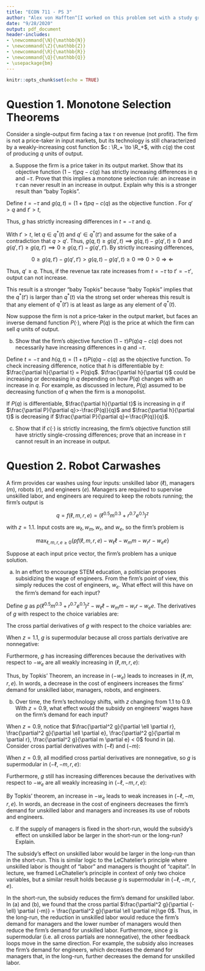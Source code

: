```yaml
---
title: "ECON 711 - PS 3"
author: "Alex von Hafften^[I worked on this problem set with a study group of Michael Nattinger, Andrew Smith, Tyler Welch, and Ryan Mather. I also discussed problems with Emily Case, Sarah Bass, and Danny Edgel.]"
date: "9/28/2020"
output: pdf_document
header-includes:
- \newcommand{\N}{\mathbb{N}}
- \newcommand{\Z}{\mathbb{Z}}
- \newcommand{\R}{\mathbb{R}}
- \newcommand{\Q}{\mathbb{Q}}
- \usepackage{bm}
---
```


```r
knitr::opts_chunk$set(echo = TRUE)
```

# Question 1. Monotone Selection Theorems

Consider a single-output firm facing a tax $\tau$ on revenue (not profit).  The firm is not a price-taker in input markets, but its technology is still characterized by a weakly-increasing cost function $c : \R_+ \to \R_+$, with $c(q)$ the cost of producing $q$ units of output.

(a) Suppose the firm is a price taker in its output market.  Show that its objective function $(1-\tau)pq-c(q)$ has strictly increasing differences in $q$ and $-\tau$.  Prove that this implies a monotone selection rule: an increase in $\tau$ can never result in an increase in output.  Explain why this is a stronger result than "baby Topkis".

Define $t = - \tau$ and $g(q, t)=(1 + t)pq-c(q)$ as the objective function . For $q' > q$ and $t' > t$, 

\begin{align*}
g(q', t)-g(q, t) 
&= [(1+t)pq' - c(q')]-[(1+t)pq-c(q)] \\
&= (1+t)p(q'-q)-[c(q')-c(q)]\\
&< (1+t')p(q'-q)-[c(q')-c(q)]\\
&= [(1+t')pq' - c(q')]-[(1+t')pq-c(q)]\\
&=g(q', t')-g(q, t') 
\end{align*}

Thus, $g$ has strictly increasing differences in $t=-\tau$ and $q$.

With $t'>t$, let $q \in q^*(t)$ and $q' \in q^*(t')$ and assume for the sake of a contradiction that $q > q'$. Thus, $g(q, t) \ge g(q', t) \implies  g(q, t)- g(q', t) \ge 0$ and $g(q', t') \ge g(q, t') \implies 0 \ge  g(q, t') -g(q', t')$.  By strictly increasing differences,

$$ 
0 \ge  g(q, t') -g(q', t') > g(q, t)- g(q', t) \ge 0 \implies 0>0 \Rightarrow\Leftarrow
$$

Thus, $q'\ge q$. Thus, if the revenue tax rate increases from $t=-\tau$ to $t'=-\tau'$, output can not increase.

This result is a stronger "baby Topkis" because "baby Topkis" implies that the $q^*(t')$ is larger than $q^*(t)$ via the strong set order whereas this result is that any element of $q^*(t')$ is at least as large as any element of $q^*(t)$.

\pagebreak

Now suppose the firm is not a price-taker in the output market, but faces an inverse demand function $P( \cdot)$, where $P(q)$ is the price at which the firm can sell $q$ units of output.

(b) Show that the firm's objective function $(1-\tau)P(q)q-c(q)$ does not necessarily have increasing differences in $q$ and $-\tau$.

Define $t = -\tau$ and $h(q, t) = (1+t)P(q)q-c(q)$ as the objective function. To check increasing difference, notice that $h$ is differentiable by $t$: $\frac{\partial h}{\partial t} = P(q)q$. $\frac{\partial h}{\partial t}$ could be increasing or decreasing in $q$ depending on how $P(q)$ changes with an increase in $q$. For example, as discussed in lecture, $P(q)$ assumed to be decreasing function of $q$ when the firm is a monopolist.  

If $P(q)$ is differentiable, $\frac{\partial h}{\partial t}$ is increasing in $q$ if $\frac{\partial P}{\partial q}>-\frac{P(q)}{q}$ and $\frac{\partial h}{\partial t}$ is decreasing if $\frac{\partial P}{\partial q}<-\frac{P(q)}{q}$.

(c) Show that if $c(\cdot)$ is strictly increasing, the firm's objective function still have strictly single-crossing differences; prove that an increase in $\tau$ cannot result in an increase in output.

\pagebreak

# Question 2. Robot Carwashes

A firm provides car washes using four inputs: unskilled labor ($\ell$), managers ($m$), robots ($r$), and engineers ($e$). Managers are required to supervise unskilled labor, and engineers are required to keep the robots running; the firm's output is 

$$q=f(\ell, m, r, e) =(\ell^{0.5}m^{0.3}+r^{0.7}e^{0.1})^z$$

with $z=1.1$. Input costs are $w_\ell, w_m, w_r,$ and $w_e$, so the firm's problem is 

$$\max_{\ell, m, r, e \ge 0}\{pf(\ell, m, r, e)-w_\ell\ell- w_mm- w_rr-w_ee\}$$

Suppose at each input price vector, the firm's problem has a unique solution.

(a) In an effort to encourage STEM education, a politician proposes subsidizing the wage of engineers.  From the firm's point of view, this simply reduces the cost of engineers, $w_e$. What effect will this have on the firm's demand for each input?

Define $g$ as $p(\ell^{0.5}m^{0.3}+r^{0.7}e^{0.1})^{z}-w_\ell\ell- w_mm- w_rr-w_ee$. The derivatives of $g$ with respect to the choice variables are:

\begin{align*}
\frac{\partial g}{\partial \ell} &= (0.5)zp(\ell^{0.5}m^{0.3}+r^{0.7}e^{0.1})^{z-1}\ell^{-0.5}m^{0.3}-w_\ell \\
\frac{\partial g}{\partial m} &= (0.3)zp(\ell^{0.5}m^{0.3}+r^{0.7}e^{0.1})^{z-1}\ell^{0.5}m^{-0.7}- w_m \\
\frac{\partial g}{\partial r} &= (0.7)zp(\ell^{0.5}m^{0.3}+r^{0.7}e^{0.1})^{z-1}r^{-0.3}e^{0.1}- w_r \\
\frac{\partial g}{\partial e} &= (0.1)zp(\ell^{0.5}m^{0.3}+r^{0.7}e^{0.1})^{z-1}r^{0.7}e^{-0.9}- w_e
\end{align*}

The cross partial derivatives of $g$ with respect to the choice variables are:

\begin{align*}
\frac{\partial^2 g}{\partial \ell \partial m} &= (0.5)(0.3)zp[(\ell^{0.5}m^{0.3}+r^{0.7}e^{0.1})^{z-1}\ell^{-0.5}m^{-0.7} + (z-1)(\ell^{0.5}m^{0.3}+r^{0.7}e^{0.1})^{z-2}m^{-0.4}] \\
\frac{\partial^2 g}{\partial \ell \partial r} &= (0.5)(0.7)(z-1)zp(\ell^{0.5}m^{0.3}+r^{0.7}e^{0.1})^{z-2}\ell^{-0.5}m^{0.3}r^{-0.3}e^{0.1} \\
\frac{\partial^2 g}{\partial \ell \partial e} &= (0.5)(0.1)(z-1)zp(\ell^{0.5}m^{0.3}+r^{0.7}e^{0.1})^{z-2}\ell^{-0.5}m^{0.3}r^{0.7}e^{-0.9} \\
\frac{\partial^2 g}{\partial m \partial r} &= (0.3)(0.7)(z-1)zp(\ell^{0.5}m^{0.3}+r^{0.7}e^{0.1})^{z-2}\ell^{0.5}m^{-0.7}r^{-0.3}e^{0.1} \\
\frac{\partial^2 g}{\partial m \partial e} &= (0.3)(0.1)(z-1)zp(\ell^{0.5}m^{0.3}+r^{0.7}e^{0.1})^{z-1}\ell^{0.5}m^{-0.7}r^{0.7}e^{-0.9} \\
\frac{\partial^2 g}{\partial r \partial e} &= (0.7) (0.1) zp [(\ell^{0.5}m^{0.3}+r^{0.7}e^{0.1})^{z-1}r^{-0.3}e^{-0.9} + (z-1)(\ell^{0.5}m^{0.3}+r^{0.7}e^{0.1})^{z-2}r^{0.4}e^{-0.8}]
\end{align*}

\pagebreak

When $z=1.1$, $g$ is supermodular because all cross partials derivative are nonnegative:

\begin{align*}
\frac{\partial^2 g}{\partial \ell \partial m} 
&= (0.5)(0.3)(1.1)p[(\ell^{0.5}m^{0.3}+r^{0.7}e^{0.1})^{0.1}\ell^{-0.5}m^{-0.7} + (0.1)(\ell^{0.5}m^{0.3}+r^{0.7}e^{0.1})^{-0.9}m^{-0.4}] \\
&\ge 0 \\
\frac{\partial^2 g}{\partial \ell \partial r} 
&= (0.5)(0.7)(0.1)(1.1)p(\ell^{0.5}m^{0.3}+r^{0.7}e^{0.1})^{-0.9}\ell^{-0.5}m^{0.3}r^{-0.3}e^{0.1} \\
&\ge 0  \\
\frac{\partial^2 g}{\partial \ell \partial e} 
&= (0.5)(0.1)(0.1)(1.1)p(\ell^{0.5}m^{0.3}+r^{0.7}e^{0.1})^{-0.9}\ell^{-0.5}m^{0.3}r^{0.7}e^{-0.9} \\
&\ge 0 \\
\frac{\partial^2 g}{\partial m \partial r} 
&= (0.3)(0.7)(0.1)(1.1)p(\ell^{0.5}m^{0.3}+r^{0.7}e^{0.1})^{-0.9}\ell^{0.5}m^{-0.7}r^{-0.3}e^{0.1} \\
&\ge 0 \\
\frac{\partial^2 g}{\partial m \partial e} 
&= (0.3)(0.1)(0.1)(1.1)p(\ell^{0.5}m^{0.3}+r^{0.7}e^{0.1})^{0.1}\ell^{0.5}m^{-0.7}r^{0.7}e^{-0.9}  \\
&\ge 0 \\
\frac{\partial^2 g}{\partial r \partial e} 
&= (0.7) (0.1) (1.1)p [(\ell^{0.5}m^{0.3}+r^{0.7}e^{0.1})^{0.1}r^{-0.3}e^{-0.9} + (0.1)(\ell^{0.5}m^{0.3}+r^{0.7}e^{0.1})^{-0.9}r^{0.4}e^{-0.8}] \\
&\ge 0 
\end{align*}

Furthermore, $g$ has increasing differences because the derivatives with respect to $-w_e$ are all weakly increasing in $(\ell, m, r, e)$:

\begin{align*}
\frac{\partial g}{\partial (-w_e)} &= e
\end{align*}

Thus, by Topkis' Theorem, an increase in $(-w_e)$ leads to increases in $(\ell, m, r, e)$.  In words, a decrease in the cost of engineers increases the firms' demand for unskilled labor, managers, robots, and engineers.

\pagebreak

(b) Over time, the firm's technology shifts, with $z$ changing from 1.1 to 0.9. With $z = 0.9$, what effect would the subsidy on engineers' wages have on the firm's demand for each input?

When $z = 0.9$, notice that $\frac{\partial^2 g}{\partial \ell \partial r}, \frac{\partial^2 g}{\partial \ell \partial e}, \frac{\partial^2 g}{\partial m \partial r}, \frac{\partial^2 g}{\partial m \partial e} < 0$ found in (a).  Consider cross partial derivatives with $(-\ell)$ and $(-m)$:

\begin{align*}
\frac{\partial^2 g}{\partial (-\ell) \partial (-m)} &= (0.5)(0.3)(-1)zp[(\ell^{0.5}m^{0.3}+r^{0.7}e^{0.1})^{z-1}\ell^{-0.5}m^{-0.7}(-1) + (z-1)(\ell^{0.5}m^{0.3}+r^{0.7}e^{0.1})^{z-2}m^{-0.4}(-1)] \\
&= (0.5)(0.3)zp[(\ell^{0.5}m^{0.3}+r^{0.7}e^{0.1})^{z-1}\ell^{-0.5}m^{-0.7} + (z-1)(\ell^{0.5}m^{0.3}+r^{0.7}e^{0.1})^{z-2}m^{-0.4}] \\
\frac{\partial^2 g}{\partial (-\ell) \partial r} &= (0.5)(0.7)(-1)(z-1)zp(\ell^{0.5}m^{0.3}+r^{0.7}e^{0.1})^{z-2}\ell^{-0.5}m^{0.3}r^{-0.3}e^{0.1} \\
\frac{\partial^2 g}{\partial (-\ell) \partial e} &= (0.5)(0.1)(-1)(z-1)zp(\ell^{0.5}m^{0.3}+r^{0.7}e^{0.1})^{z-2}\ell^{-0.5}m^{0.3}r^{0.7}e^{-0.9} \\
\frac{\partial^2 g}{\partial (-m) \partial r} &= (0.3)(0.7)(-1)(z-1)zp(\ell^{0.5}m^{0.3}+r^{0.7}e^{0.1})^{z-2}\ell^{0.5}m^{-0.7}r^{-0.3}e^{0.1} \\
\frac{\partial^2 g}{\partial r \partial e} &= (0.7) (0.1) zp [(\ell^{0.5}m^{0.3}+r^{0.7}e^{0.1})^{z-1}r^{-0.3}e^{-0.9} + (z-1)(\ell^{0.5}m^{0.3}+r^{0.7}e^{0.1})^{z-2}r^{0.4}e^{-0.8}]
\end{align*}

When $z=0.9$, all modified cross partial derivatives are nonnegative, so $g$ is supermodular in $(-\ell, -m, r, e)$:\footnote{It is relatively easy to that the cross partials are nonnegative except for $\frac{\partial^2 g}{\partial (-\ell) \partial (-m)}$ and $\frac{\partial^2 g}{\partial r \partial e}$.  Because $\ell, m, r, e$ are nonnegative $\implies 10(\ell^{0.5}m^{0.3}+r^{0.7}e^{0.1}) \ge \ell^{0.5}m^{0.3} \implies \frac{\partial^2 g}{\partial (-\ell) \partial (-m)} \ge 0$. Similarly, $10(\ell^{0.5}m^{0.3}+r^{0.7}e^{0.1}) \ge r^{0.7}e^{0.1} \implies \frac{\partial^2 g}{\partial r \partial e} \ge 0$.}

\begin{align*}
\frac{\partial^2 g}{\partial (-\ell) \partial (-m)} &= (0.5)(0.3)(0.9)p[(\ell^{0.5}m^{0.3}+r^{0.7}e^{0.1})^{-0.1}\ell^{-0.5}m^{-0.7} + (-0.1)(\ell^{0.5}m^{0.3}+r^{0.7}e^{0.1})^{-1.1}m^{-0.4}] \\
\frac{\partial^2 g}{\partial (-\ell) \partial r} &= (0.5)(0.7)(-1)(-0.1)(0.9)p(\ell^{0.5}m^{0.3}+r^{0.7}e^{0.1})^{-1.1}\ell^{-0.5}m^{0.3}r^{-0.3}e^{0.1} \\
\frac{\partial^2 g}{\partial (-\ell) \partial e} &= (0.5)(0.1)(-1)(-0.1)(0.9)p(\ell^{0.5}m^{0.3}+r^{0.7}e^{0.1})^{-1.1}\ell^{-0.5}m^{0.3}r^{0.7}e^{-0.9} \\
\frac{\partial^2 g}{\partial (-m) \partial r} &= (0.3)(0.7)(-1)(-0.1)(0.9)p(\ell^{0.5}m^{0.3}+r^{0.7}e^{0.1})^{-1.1}\ell^{0.5}m^{-0.7}r^{-0.3}e^{0.1} \\
\frac{\partial^2 g}{\partial (-m) \partial e} &= (0.3)(0.1)(-1)(-0.1)(0.9)p(\ell^{0.5}m^{0.3}+r^{0.7}e^{0.1})^{-0.1}\ell^{0.5}m^{-0.7}r^{0.7}e^{-0.9} \\
\frac{\partial^2 g}{\partial r \partial e} &= (0.7) (0.1) (0.9)p [(\ell^{0.5}m^{0.3}+r^{0.7}e^{0.1})^{-0.1}r^{-0.3}e^{-0.9} + (-0.1)(\ell^{0.5}m^{0.3}+r^{0.7}e^{0.1})^{-1.1}r^{0.4}e^{-0.8}]
\end{align*}

Furthermore, $g$ still has increasing differences because the derivatives with respect to $-w_e$ are all weakly increasing in $(-\ell, -m, r, e)$:

\begin{align*}
\frac{\partial g}{\partial (-w_e)} &= e
\end{align*}

By Topkis' theorem, an increase in $-w_e$ leads to weak increases in $(-\ell, -m, r, e)$.  In words, an decrease in the cost of engineers decreases the firm's demand for unskilled labor and managers and increases its use of robots and engineers.

\pagebreak

(c) If the supply of managers is fixed in the short-run, would the subsidy's effect on unskilled labor be larger in the short-run or the long-run? Explain.

The subsidy's effect on unskilled labor would be larger in the long-run than in the short-run. This is similar logic to the LeChatelier's principle where unskilled labor is thought of "labor" and managers is thought of "capital".  In lecture, we framed LeChatelier's principle in context of only two choice variables, but a similar result holds because $g$ is supermodular in $(-\ell, -m, r, e)$.  

In the short-run, the subsidy reduces the firm's demand for unskilled labor.  In (a) and (b), we found that the cross partial $\frac{\partial^2 g}{\partial (-\ell) \partial (-m)} = \frac{\partial^2 g}{\partial \ell \partial m}\ge 0$. Thus, in the long-run, the reduction in unskilled labor would reduce the firm's demand for managers and the lower number of managers would then reduce the firm's demand for unskilled labor.  Furthermore, since $g$ is supermodular (i.e. all cross partials are nonnegative), the other feedback loops move in the same direction.  For example, the subsidy also increases the firm's demand for engineers, which decreases the demand for managers that, in the long-run, further decreases the demand for unskilled labor.

